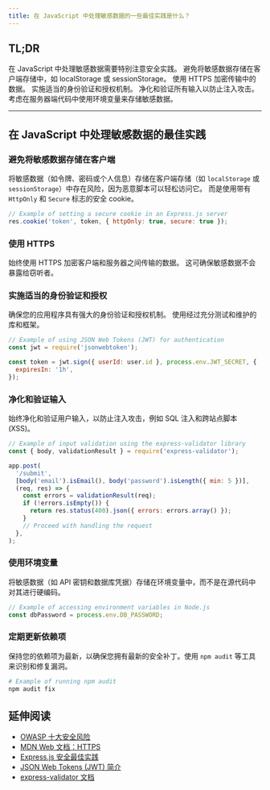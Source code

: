 ```yaml
---
title: 在 JavaScript 中处理敏感数据的一些最佳实践是什么？
---
```


## TL;DR

在 JavaScript 中处理敏感数据需要特别注意安全实践。 避免将敏感数据存储在客户端存储中，如 localStorage 或 sessionStorage。 使用 HTTPS 加密传输中的数据。 实施适当的身份验证和授权机制。 净化和验证所有输入以防止注入攻击。 考虑在服务器端代码中使用环境变量来存储敏感数据。

***

## 在 JavaScript 中处理敏感数据的最佳实践

### 避免将敏感数据存储在客户端

将敏感数据（如令牌、密码或个人信息）存储在客户端存储（如 `localStorage` 或 `sessionStorage`）中存在风险，因为恶意脚本可以轻松访问它。 而是使用带有 `HttpOnly` 和 `Secure` 标志的安全 cookie。

```js
// Example of setting a secure cookie in an Express.js server
res.cookie('token', token, { httpOnly: true, secure: true });
```

### 使用 HTTPS

始终使用 HTTPS 加密客户端和服务器之间传输的数据。 这可确保敏感数据不会暴露给窃听者。

### 实施适当的身份验证和授权

确保您的应用程序具有强大的身份验证和授权机制。 使用经过充分测试和维护的库和框架。

```js
// Example of using JSON Web Tokens (JWT) for authentication
const jwt = require('jsonwebtoken');

const token = jwt.sign({ userId: user.id }, process.env.JWT_SECRET, {
  expiresIn: '1h',
});
```

### 净化和验证输入

始终净化和验证用户输入，以防止注入攻击，例如 SQL 注入和跨站点脚本 (XSS)。

```js
// Example of input validation using the express-validator library
const { body, validationResult } = require('express-validator');

app.post(
  '/submit',
  [body('email').isEmail(), body('password').isLength({ min: 5 })],
  (req, res) => {
    const errors = validationResult(req);
    if (!errors.isEmpty()) {
      return res.status(400).json({ errors: errors.array() });
    }
    // Proceed with handling the request
  },
);
```

### 使用环境变量

将敏感数据（如 API 密钥和数据库凭据）存储在环境变量中，而不是在源代码中对其进行硬编码。

```js
// Example of accessing environment variables in Node.js
const dbPassword = process.env.DB_PASSWORD;
```

### 定期更新依赖项

保持您的依赖项为最新，以确保您拥有最新的安全补丁。使用 `npm audit` 等工具来识别和修复漏洞。

```bash
# Example of running npm audit
npm audit fix
```

## 延伸阅读

* [OWASP 十大安全风险](https://owasp.org/www-project-top-ten/)
* [MDN Web 文档：HTTPS](https://developer.mozilla.org/en-US/docs/Web/Security/HTTP_strict_transport_security)
* [Express.js 安全最佳实践](https://expressjs.com/en/advanced/best-practice-security.html)
* [JSON Web Tokens (JWT) 简介](https://jwt.io/introduction/)
* [express-validator 文档](https://express-validator.github.io/docs/)
